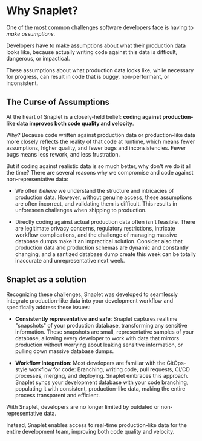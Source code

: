 # Why Snaplet?

One of the most common challenges software developers face is having to *make assumptions*. 

Developers have to make assumptions about what their production data looks like, because actually writing code against this data is difficult, dangerous, or impactical. 

These assumptions about what production data looks like, while necessary for progress, can result in code that is buggy, non-performant, or inconsistent.  

## The Curse of Assumptions

At the heart of Snaplet is a closely-held belief: **coding against production-like data improves both code quality and velocity**. 

Why? Because code written against production data or production-like data more closely reflects the reality of that code at runtime, which means fewer assumptions, higher quality, and fewer bugs and inconsistencies. Fewer bugs means less rework, and less frustration. 

But if coding against realistic data is so much better, why don't we do it all the time? There are several reasons why we compromise and code against non-representative data: 

- We often _believe_ we understand the structure and intricacies of production data. However, without genuine access, these assumptions are often incorrect, and validating them is difficult.  This results in unforeseen challenges when shipping to production.

- Directly coding against actual production data often isn't feasible. There are legitimate privacy concerns, regulatory restrictions, intricate workflow complications, and the challenge of managing massive database dumps make it an impractical solution. Consider also that production data and production schemas are dynamic and constantly changing, and a santized database dump create this week can be totally inaccurate and unrepresentative next week.  


## Snaplet as a solution

Recognizing these challenges, Snaplet was developed to seamlessly integrate production-like data into your development workflow and specifically address these issues:

- **Consistently representative and safe**: Snaplet captures realtime "snapshots" of your production database, transforming any sensitive information. These snapshots are small, representative samples of your database, allowing every developer to work with data that mirrors production without worrying about leaking sensitive information, or pulling down massive database dumps.

- **Workflow Integration**: Most developers are familiar with the GitOps-style workflow for code: Branching, writing code, pull requests, CI/CD processes, merging, and deploying. Snaplet embraces this approach. Snaplet syncs your development database with your code branching, populating it with consistent, production-like data, making the entire process transparent and efficient.

With Snaplet, developers are no longer limited by outdated or non-representative data. 

Instead, Snaplet enables access to real-time production-like data for the entire development team, improving both code quality and velocity.  